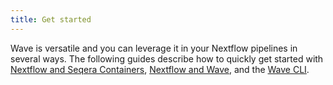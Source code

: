 ```yaml
---
title: Get started
---
```


Wave is versatile and you can leverage it in your Nextflow pipelines in several ways. The following guides describe how to quickly get started with [Nextflow and Seqera Containers][seqera-containers-page], [Nextflow and Wave][nextflow-wave-page], and the [Wave CLI][wave-cli-page].


<DocCardList />

[seqera-containers-page]: /wave_docs/wave_repo/docs/get-started/nextflow-seqera-containers.mdx
[nextflow-wave-page]: /wave_docs/wave_repo/docs/get-started/nextflow-wave.mdx
[wave-cli-page]: /wave_docs/wave_repo/docs/get-started/wave-cli.mdx
